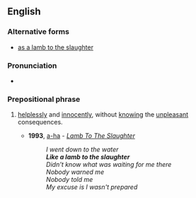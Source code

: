 ==English==

===Alternative forms===
* [[as a lamb to the slaughter]]

===Pronunciation===
* {{audio|en|En-au-like a lamb to the slaughter.ogg|Audio (AU)}}

===Prepositional phrase===
{{head|en|prepositional phrase|head=[[like]] a [[lamb]] to the [[slaughter]]}}

# {{lb|en|simile}} [[helplessly]] and [[innocently]], without [[knowing]] the [[unpleasant]] consequences.
#* '''1993''', [[w:a-ha|a-ha]] - ''[[w:Memorial Beach|Lamb To The Slaughter]]''
#*: ''I went down to the water''
#*: '''''Like a lamb to the slaughter'''''
#*: ''Didn't know what was waiting for me there''
#*: ''Nobody warned me''
#*: ''Nobody told me''
#*: ''My excuse is I wasn't prepared''